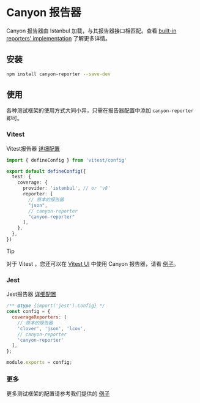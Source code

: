 # Canyon 报告器

Canyon 报告器由 Istanbul 加载，与其报告器接口相匹配。查看 [built-in reporters' implementation](https://github.com/istanbuljs/istanbuljs/tree/main/packages/istanbul-reports/lib) 了解更多详情。

## 安装

```bash npm2yarn copy
npm install canyon-reporter --save-dev
```

## 使用

各种测试框架的使用方式大同小异，只需在报告器配置中添加 `canyon-reporter` 即可。

### Vitest

Vitest报告器 [详细配置](https://cn.vitest.dev/guide/coverage.html#%E8%87%AA%E5%AE%9A%E4%B9%89%E8%A6%86%E7%9B%96%E7%8E%87%E7%9A%84%E6%8A%A5%E5%91%8A%E5%99%A8)

```typescript filename="vitest.config.ts" copy {10}
import { defineConfig } from 'vitest/config'

export default defineConfig({
  test: {
    coverage: {
      provider: 'istanbul', // or 'v8'
      reporter: [
        // 原本的报告器
        "json",
        // canyon-reporter
        "canyon-reporter"
      ],
    },
  },
})
```

> [!TIP]
>
> 对于 Vitest ，您还可以在 [Vitest UI](https://cn.vitest.dev/guide/coverage.html#vitest-ui) 中使用 Canyon 报告器，请看 [例子](https://github.com/canyon-project/canyon/tree/main/examples)。


### Jest

Jest报告器 [详细配置](https://jestjs.io/zh-Hans/docs/configuration#coveragereporters-arraystring--string-options)

```javascript filename="jest.config.js" copy {7}
/** @type {import('jest').Config} */
const config = {
  coverageReporters: [
    // 原本的报告器
    'clover', 'json', 'lcov',
    // canyon-reporter
    'canyon-reporter'
  ],
};

module.exports = config;
```

### 更多

更多测试框架的配置请参考我们提供的 [例子](https://github.com/canyon-project/canyon/tree/main/examples)
